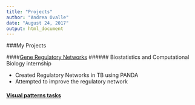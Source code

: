 ```yaml
---
title: "Projects"
author: "Andrea Ovalle"
date: "August 24, 2017"
output: html_document
---
```


###My Projects

####[Gene Regulatory Networks](http://nickstrayer.me/visualization_in_r/)
###### Biostatistics and Computational Biology internship 

- Created Regulatory Networks in TB using PANDA
- Attempted to improve the regulatory network 

#### [Visual patterns  tasks](http://bl.ocks.org/nstrayer/37a503dd1db369a8f7e3ce21757e19ee)

